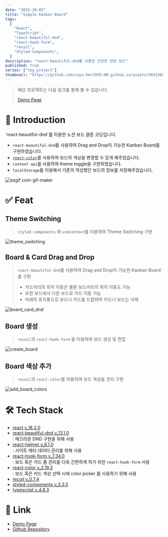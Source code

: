 ```yaml
---
date: "2022-10-03"
title: "Simple Kanban Board"
tags:
  [
    "React",
    "TypeScript",
    "react-beautiful-dnd",
    "react-hook-form",
    "recoil",
    "Styled-Components",
  ]
description: "react-beautiful-dnd를 이용한 간단한 칸반 보드"
published: true
series: ["toy_project"]
thumbnail: "https://github.com/coyo-hm/COYO-HM.github.io/assets/56423604/ab525423-e3d3-4664-ba71-27aae3f9210e"
---
```


> 해당 프로젝트는 다음 링크를 통해 볼 수 있습니다.
>
> [Demo Page](https://coyo-hm.github.io/Simple-Kanban-Board/)

# 📌 Introduction

<aside>
  `react-beautiful-dnd`를 이용한 노션 보드 클론 코딩입니다.

  - `react-beautiful-dnd`를 사용하여 Drag and Drop이 가능한 Kanban Board를 구현하였습니다.
  - [`react-color`](https://casesandberg.github.io/react-color/)를 사용하여 보드의 색상을 변경할 수 있게 해주었습니다.
  - `context api`를 사용하여 theme toggle을 구현하였습니다.
  - `localStorage`를 이용해서 기존의 작성했던 보드의 정보를 저장해주었습니다.
</aside>

![ezgif com-gif-maker](https://github.com/coyo-hm/COYO-HM.github.io/assets/56423604/ab525423-e3d3-4664-ba71-27aae3f9210e)



# ✅ Feat

## Theme Switching
> `styled-components` 와 `useContext`를 이용하여 Theme Switching 구현

  ![theme_switching](https://github.com/coyo-hm/Simple-Kanban-Board/assets/56423604/414136c8-f01c-4c84-86fb-1dce03621db4)

## Board & Card Drag and Drop
> `react-beautiful-dnd`를 사용하여 Drag and Drop이 가능한 Kanban Board를 구현
>
> * 카드끼리의 위치 이동은 물론 보드끼리의 위치 이동도 가능
> * 또한 보드에서 다른 보드로 카드 이동 가능
> * 아래의 휴지통으로 보드나 카드를 드랍하여 카드나 보드는 삭제

![board_card_dnd](https://github.com/coyo-hm/Simple-Kanban-Board/assets/56423604/04bf7497-0350-4ced-bf77-8369a3248ad1)

## Board 생성
> `recoil`과 `react-hook-form` 을 이용하여 보드 생성 및 편집

![create_board](https://github.com/coyo-hm/Simple-Kanban-Board/assets/56423604/b8dcc10a-19c0-4408-a4bc-1b9714beb6b3)


## Board 색상 추가
> `recoil`과 `react-color`를 이용하여 보드 색상을 관리 구현

![add_board_colors](https://github.com/coyo-hm/Simple-Kanban-Board/assets/56423604/eaa18b5b-628d-4f59-a71e-a82e6eb964c1)





# 🛠️ Tech Stack

- [react v_18.2.0](https://ko.legacy.reactjs.org/)
- [react-beautiful-dnd v_13.1.0](https://www.npmjs.com/package/react-beautiful-dnd) <br/>
  : 매끄러운 DND 구현을 위해 사용
- [react-helmet v_6.1.0](https://www.npmjs.com/package/react-helmet)<br/>
  : 사이트 메타 데이터 관리를 위해 사용
- [react-hook-form v_7.34.0](https://react-hook-form.com/)<br/>
  : 보드 혹은 카드 폼 관리를 더욱 간편하게 하기 위한 `react-hook-form` 사용
- [react-color v_2.19.3](https://casesandberg.github.io/react-color/)<br/>
  : 보드 혹은 카드 색상 선택 시에 color picker 를 사용하기 위해 사용
- [recoil v_0.7.4](https://recoiljs.org/ko/)
- [styled-components v_5.3.5](https://styled-components.com/)
- [typescript v_4.8.3](https://www.typescriptlang.org/)

# 🔗 Link

- [Demo Page](https://coyo-hm.github.io/Simple-Kanban-Board/)
- [Github Repository](https://github.com/coyo-hm/Simple-Kanban-Board)